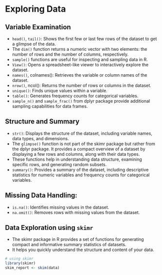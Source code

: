 # Exploring Data

## Variable Examination
- `head()`, `tail()`: Shows the first few or last few rows of the dataset to get a glimpse of the data.
- The `dim()` function returns a numeric vector with two elements: the number of rows and the number of columns, respectively.
- `sample()` functions are useful for inspecting and sampling data in R.
- `View()`: Opens a spreadsheet-like viewer to interactively explore the dataset.
- `names()`, colnames(): Retrieves the variable or column names of the dataset.
- `nrow()`, ncol(): Returns the number of rows or columns in the dataset.
- `unique()`: Finds unique values within a variable.
- `table()`: Generates frequency counts for categorical variables.
- `sample_n()` and `sample_frac()` from dplyr package provide additional sampling capabilities for data frames.

## Structure and Summary
- `str()`: Displays the structure of the dataset, including variable names, data types, and dimensions.
- The `glimpse()` function is not part of the skimr package but rather from the dplyr package. It provides a compact overview of a dataset by displaying a few rows and columns, along with their data types.
- These functions help in understanding data structure, examining specific rows, and generating random subsets.
- `summary()`: Provides a summary of the dataset, including descriptive statistics for numeric variables and frequency counts for categorical variables.

## Missing Data Handling:
- `is.na()`: Identifies missing values in the dataset.
- `na.omit()`: Removes rows with missing values from the dataset.

## Data Exploration using `skimr`
- The skimr package in R provides a set of functions for generating compact and informative summary statistics of datasets. 
- It helps you quickly understand the structure and content of your data. 

```r
# using skimr 
library(skimr)
skim_report <- skim(data)
```






